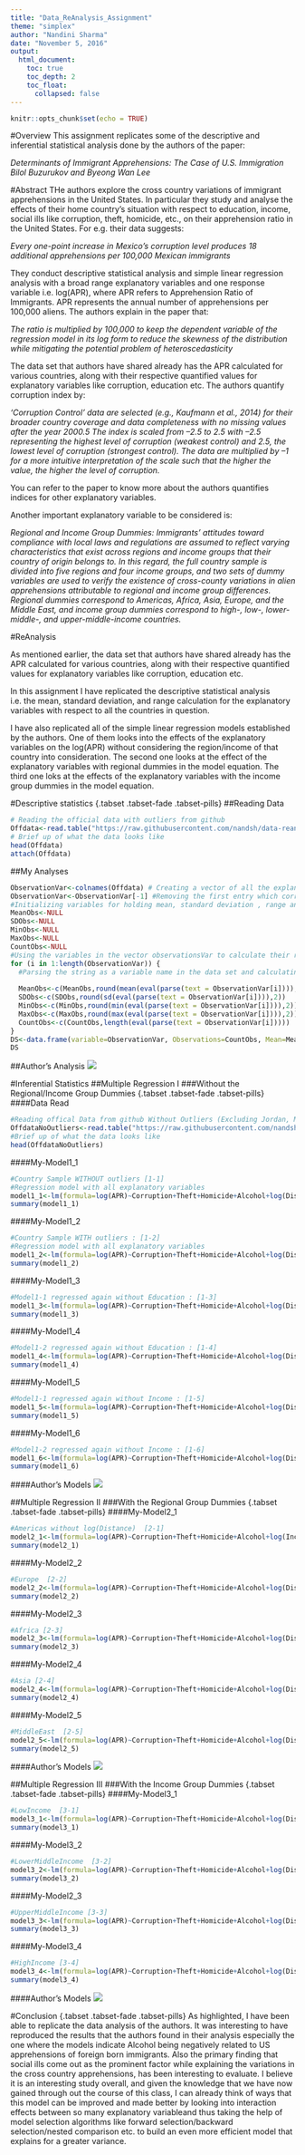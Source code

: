 ```yaml
---
title: "Data_ReAnalysis_Assignment"
theme: "simplex"
author: "Nandini Sharma"
date: "November 5, 2016"
output:
  html_document:
    toc: true
    toc_depth: 2
    toc_float:
      collapsed: false
---
```


```r
knitr::opts_chunk$set(echo = TRUE)
```
#Overview
This assignment replicates some of the descriptive and inferential statistical analysis done by the authors of the paper: 

_Determinants of Immigrant Apprehensions: The Case of U.S. Immigration_
_Bilol Buzurukov and Byeong Wan Lee_

#Abstract 
THe authors explore the cross country variations of immigrant apprehensions in the United States. In particular they study and analyse the effects of their home country's situation with respect to  education, income, social ills like corruption, theft, homicide, etc., on their apprehension ratio in the United States. For e.g. their data suggests:

_Every one-point increase in Mexico’s corruption level produces 18 additional apprehensions per 100,000 Mexican immigrants_ 

They conduct descriptive statistical analysis and simple linear regression analysis with a broad range explanatory variables and one response variable i.e. log(APR), where APR refers to Apprehension Ratio of Immigrants. APR represents the annual number of apprehensions per 100,000 aliens. The authors explain in the paper that:

_The ratio is multiplied by 100,000 to keep the dependent variable of the regression model in its log form to reduce the skewness of the distribution while mitigating the potential problem of heteroscedasticity_

The data set that authors have shared already has the APR calculated for various countries, along with their respective quantified values for explanatory variables like corruption, education etc. The authors quantify corruption index by:

_‘Corruption Control’ data are selected (e.g., Kaufmann et al., 2014) for their broader country coverage and data completeness with no missing values after the year 2000.5 The index is scaled from –2.5 to 2.5 with –2.5 representing the highest level of corruption (weakest control) and 2.5, the lowest level of corruption (strongest control). The data are multiplied by –1 for a more intuitive interpretation of the scale such that the higher the value, the higher the level of corruption._

You can refer to the paper to know more about the authors quantifies indices for other explanatory variables. 

Another important explanatory variable to be considered is:

_Regional and Income Group Dummies: Immigrants’ attitudes toward compliance with local laws and regulations are assumed to reflect varying characteristics that exist across regions and income groups that their country of origin belongs to. In this regard, the full country sample is divided into five regions and four income groups, and two sets of dummy variables are used to verify the existence of cross-county variations in alien apprehensions attributable to regional and income group differences. Regional dummies correspond to Americas, Africa, Asia, Europe, and the Middle East, and income group dummies correspond to high-, low-, lower-middle-, and upper-middle-income countries._

#ReAnalysis

As mentioned earlier, the data set that authors have shared already has the APR calculated for various countries, along with their respective quantified values for explanatory variables like corruption, education etc. 

In this assignment I have replicated the descriptive statistical analysis i.e. the mean, standard deviation, and range calculation for the explanatory variables with respect to all the countries in question. 

I have also replicated all of the simple linear regression models established by the authors. One of them looks into the effects of the explanatory variables on the log(APR) without considering the region/income of that country into consideration. The second one looks at the effect of the explanatory variables with regional dummies in the model equation. The third one loks at the effects of the explanatory variables with the income group dummies in the model equation.


#Descriptive statistics {.tabset .tabset-fade .tabset-pills}
##Reading Data
```r
# Reading the official data with outliers from github 
Offdata<-read.table("https://raw.githubusercontent.com/nandsh/data-reanalysis-assignment/master/3.104-CountrySample.tab", header=TRUE)
# Brief up of what the data looks like
head(Offdata)
attach(Offdata)
```
##My Analyses 
```r
ObservationVar<-colnames(Offdata) # Creating a vector of all the explanatory variables e.g. corruption
ObservationVar<-ObservationVar[-1] #Removing the first entry which corresponds to country
#Initializing variables for holding mean, standard deviation , range and count of observations
MeanObs<-NULL
SDObs<-NULL
MinObs<-NULL
MaxObs<-NULL
CountObs<-NULL
#Using the variables in the vector observationsVar to calculate their respective means, sd,and ranges. 
for (i in 1:length(ObservationVar)) {
  #Parsing the string as a variable name in the data set and calculating the corresponding statistics i.e.   passing "Corruption" from vectory ObservationsVar as a variable Offdata$Corruption to function mean()
  
  MeanObs<-c(MeanObs,round(mean(eval(parse(text = ObservationVar[i]))),2))
  SDObs<-c(SDObs,round(sd(eval(parse(text = ObservationVar[i]))),2))
  MinObs<-c(MinObs,round(min(eval(parse(text = ObservationVar[i]))),2))
  MaxObs<-c(MaxObs,round(max(eval(parse(text = ObservationVar[i]))),2))
  CountObs<-c(CountObs,length(eval(parse(text = ObservationVar[i]))))
}
DS<-data.frame(variable=ObservationVar, Observations=CountObs, Mean=MeanObs, SD=SDObs, Minimum=MinObs, Maximum=MaxObs)
DS
```
##Author's Analysis
<img src="https://raw.githubusercontent.com/nandsh/data-reanalysis-assignment/master/img/DescriptiveStatisticsTable.png"/>

#Inferential Statistics 
##Multiple Regression I
###Without the Regional/Income Group Dummies {.tabset .tabset-fade .tabset-pills}
####Data Read
```r
#Reading offical Data from github Without Outliers (Excluding Jordan, Myanmar, Mexico)
OffdataNoOutliers<-read.table("https://raw.githubusercontent.com/nandsh/data-reanalysis-assignment/master/4.101-CountrySample.tab", header=TRUE)
#Brief up of what the data looks like
head(OffdataNoOutliers)
```

####My-Model1_1 
```r
#Country Sample WITHOUT outliers [1-1]
#Regression model with all explanatory variables  
model1_1<-lm(formula=log(APR)~Corruption+Theft+Homicide+Alcohol+log(Distance)+log(Income)+Education+Traffic+Prostitution+log(Tourism)+Unemployment+Investment,data=OffdataNoOutliers)
summary(model1_1)
```
####My-Model1_2
```r
#Country Sample WITH outliers : [1-2]
#Regression model with all explanatory variables  
model1_2<-lm(formula=log(APR)~Corruption+Theft+Homicide+Alcohol+log(Distance)+log(Income)+Education+Traffic+Prostitution+log(Tourism)+Unemployment+Investment,data=Offdata)
summary(model1_2)
```
####My-Model1_3
```r
#Model1-1 regressed again without Education : [1-3]
model1_3<-lm(formula=log(APR)~Corruption+Theft+Homicide+Alcohol+log(Distance)+log(Income)+Traffic+Prostitution+log(Tourism)+Unemployment+Investment,data=Offdata)
summary(model1_3)
```
####My-Model1_4
```r
#Model1-2 regressed again without Education : [1-4]
model1_4<-lm(formula=log(APR)~Corruption+Theft+Homicide+Alcohol+log(Distance)+log(Income)+Traffic+Prostitution+log(Tourism)+Unemployment+Investment,data=Offdata)
summary(model1_4)
```
####My-Model1_5
```r
#Model1-1 regressed again without Income : [1-5]
model1_5<-lm(formula=log(APR)~Corruption+Theft+Homicide+Alcohol+log(Distance)+Education+Traffic+Prostitution+log(Tourism)+Unemployment+Investment,data=Offdata)
summary(model1_5)
```
####My-Model1_6
```r
#Model1-2 regressed again without Income : [1-6]
model1_6<-lm(formula=log(APR)~Corruption+Theft+Homicide+Alcohol+log(Distance)+Education+Traffic+Prostitution+log(Tourism)+Unemployment+Investment,data=Offdata)
summary(model1_6)
```
####Author's Models
<img src="https://raw.githubusercontent.com/nandsh/data-reanalysis-assignment/master/img/MultipleRegressionResults_1.png"/>

##Multiple Regression II
###With the Regional Group Dummies {.tabset .tabset-fade .tabset-pills}
####My-Model2_1
```r
#Americas without log(Distance)  [2-1] 
model2_1<-lm(formula=log(APR)~Corruption+Theft+Homicide+Alcohol+log(Income)+Education+Traffic+Prostitution+log(Tourism)+Unemployment+Investment+Americas,data=OffdataNoOutliers)
summary(model2_1)
```
####My-Model2_2
```r
#Europe  [2-2] 
model2_2<-lm(formula=log(APR)~Corruption+Theft+Homicide+Alcohol+log(Distance)+log(Income)+Education+Traffic+Prostitution+log(Tourism)+Unemployment+Investment+Europe,data=OffdataNoOutliers)
summary(model2_2)
```
####My-Model2_3
```r
#Africa [2-3]
model2_3<-lm(formula=log(APR)~Corruption+Theft+Homicide+Alcohol+log(Distance)+log(Income)+Education+Traffic+Prostitution+log(Tourism)+Unemployment+Investment+Africa,data=OffdataNoOutliers)
summary(model2_3)
```
####My-Model2_4
```r
#Asia [2-4]
model2_4<-lm(formula=log(APR)~Corruption+Theft+Homicide+Alcohol+log(Distance)+log(Income)+Education+Traffic+Prostitution+log(Tourism)+Unemployment+Investment+Asia,data=OffdataNoOutliers)
summary(model2_4)
```
####My-Model2_5
```r
#MiddleEast  [2-5]
model2_5<-lm(formula=log(APR)~Corruption+Theft+Homicide+Alcohol+log(Distance)+log(Income)+Education+Traffic+Prostitution+log(Tourism)+Unemployment+Investment+MiddleEast,data=OffdataNoOutliers)
summary(model2_5)
```
####Author's Models
<img src="https://raw.githubusercontent.com/nandsh/data-reanalysis-assignment/master/img/MultipleRegressionResults_2.png"/>

##Multiple Regression III
###With the Income Group Dummies {.tabset .tabset-fade .tabset-pills}
####My-Model3_1
```r
#LowIncome  [3-1] 
model3_1<-lm(formula=log(APR)~Corruption+Theft+Homicide+Alcohol+log(Distance)+log(Income)+Education+Traffic+Prostitution+log(Tourism)+Unemployment+Investment+LowIncome ,data=OffdataNoOutliers)
summary(model3_1)
```
####My-Model3_2
```r
#LowerMiddleIncome  [3-2] 
model3_2<-lm(formula=log(APR)~Corruption+Theft+Homicide+Alcohol+log(Distance)+log(Income)+Education+Traffic+Prostitution+log(Tourism)+Unemployment+Investment+LowerMiddleIncome,data=OffdataNoOutliers)
summary(model3_2)
```
####My-Model2_3
```r
#UpperMiddleIncome [3-3]
model3_3<-lm(formula=log(APR)~Corruption+Theft+Homicide+Alcohol+log(Distance)+log(Income)+Education+Traffic+Prostitution+log(Tourism)+Unemployment+Investment+UpperMiddleIncome,data=OffdataNoOutliers)
summary(model3_3)
```
####My-Model3_4
```r
#HighIncome [3-4]
model3_4<-lm(formula=log(APR)~Corruption+Theft+Homicide+Alcohol+log(Distance)+log(Income)+Education+Traffic+Prostitution+log(Tourism)+Unemployment+Investment+HighIncome,data=OffdataNoOutliers)
summary(model3_4)
```
####Author's Models
<img src="https://raw.githubusercontent.com/nandsh/data-reanalysis-assignment/master/img/MultipleRegressionResults_3.png"/>

#Conclusion {.tabset .tabset-fade .tabset-pills}
As highlighted, I have been able to replicate the data analysis of the authors. It was interesting to have reproduced the results that the authors found in their analysis especially the one where the models indicate Alcohol being negatively related to US apprehensions of foreign born immigrants. 
Also the primary finding that social ills come out as the prominent factor while explaining the variations in the cross country apprehensions, has been interesting to evaluate. 
I believe it is an interesting study overall, and given the knowledge that we have now gained through out the course of this class, I can already think of ways that this model can be improved and made better by looking into interaction effects between so many explanatory variableand thus taking the help of model selection algorithms like forward selection/backward selection/nested comparison etc. to build an even more efficient model that explains for a greater variance. 
